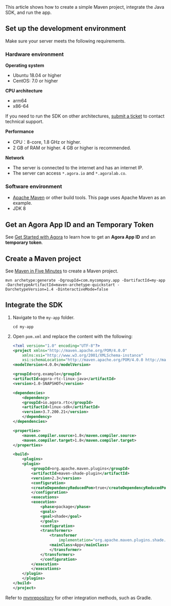 <PlatformWrapper platform="linux-java">
This article shows how to create a simple Maven project, integrate the <Vpd k="NAME" /> Java SDK, and run the app.

## Set up the development environment

Make sure your server meets the following requirements.

### Hardware environment

**Operating system**

- Ubuntu 18.04 or higher
- CentOS: 7.0 or higher

**CPU architecture**

- arm64
- x86-64

If you need to run the SDK on other architectures, [submit a ticket](https://agora-ticket.agora.io/) to contact technical support.

**Performance**

- CPU：8-core, 1.8 GHz or higher.
- 2 GB of RAM or higher. 4 GB or higher is recommended.

**Network**

- The server is connected to the internet and has an internet IP.
- The server can access `*.agora.io` and `*.agoralab.co`.

### Software environment

- [Apache Maven](https://maven.apache.org/download.cgi) or other build tools. This page uses Apache Maven as an example.
- JDK 8

## Get an Agora App ID and an <Vg k="VSDK" /> Temporary Token

See [Get Started with Agora](../reference/manage-agora-account) to learn how to get an **Agora App ID** and an **<Vg k="VSDK" /> temporary token**.

## Create a Maven project

See [Maven in Five Minutes](https://maven.apache.org/guides/getting-started/maven-in-five-minutes.html) to create a Maven project.

```shell
mvn archetype:generate -DgroupId=com.mycompany.app -DartifactId=my-app -DarchetypeArtifactId=maven-archetype-quickstart -DarchetypeVersion=1.4 -DinteractiveMode=false
```

## Integrate the SDK

1. Navigate to the `my-app` folder.

    ```shell
    cd my-app
    ```

2. Open `pom.xml` and replace the content with the following:

    ```xml
    <?xml version="1.0" encoding="UTF-8"?>
    <project xmlns="http://maven.apache.org/POM/4.0.0"
        xmlns:xsi="http://www.w3.org/2001/XMLSchema-instance"
        xsi:schemaLocation="http://maven.apache.org/POM/4.0.0 http://maven.apache.org/xsd/maven-4.0.0.xsd">
    <modelVersion>4.0.0</modelVersion>

    <groupId>org.example</groupId>
    <artifactId>agora-rtc-linux-java</artifactId>
    <version>1.0-SNAPSHOT</version>

    <dependencies>
        <dependency>
        <groupId>io.agora.rtc</groupId>
        <artifactId>linux-sdk</artifactId>
        <version>3.7.200.21</version>
        </dependency>
    </dependencies>

    <properties>
        <maven.compiler.source>1.8</maven.compiler.source>
        <maven.compiler.target>1.8</maven.compiler.target>
    </properties>

    <build>
        <plugins>
        <plugin>
            <groupId>org.apache.maven.plugins</groupId>
            <artifactId>maven-shade-plugin</artifactId>
            <version>2.3</version>
            <configuration>
            <createDependencyReducedPom>true</createDependencyReducedPom>
            </configuration>
            <executions>
            <execution>
                <phase>package</phase>
                <goals>
                <goal>shade</goal>
                </goals>
                <configuration>
                <transformers>
                    <transformer
                        implementation="org.apache.maven.plugins.shade.resource.ManifestResourceTransformer">
                    <mainClass>App</mainClass>
                    </transformer>
                </transformers>
                </configuration>
            </execution>
            </executions>
        </plugin>
        </plugins>
    </build>
    </project>
    ```

<Admonition type="info">
Refer to <a href="https://mvnrepository.com/artifact/io.agora.rtc/linux-sdk">mvnrepository</a> for other integration methods, such as Gradle.
</Admonition>

</PlatformWrapper>